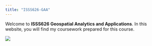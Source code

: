 ```yaml
---
title: "ISSS626-GAA"
---
```


Welcome to **ISSS626 Geospatial Analytics and Applications**. In this website, you will find my coursework prepared for this course.

![](images/20250827192705h0_a4cb32771db2f7349dd4a5de26ece3b0.jpg)
